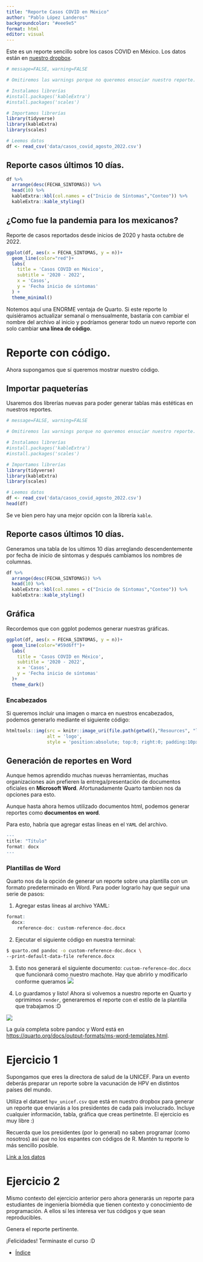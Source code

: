 ```yaml
---
title: "Reporte Casos COVID en México"
author: "Pablo López Landeros"
backgroundcolor: "#eee9e5"
format: html
editor: visual
---
```

Este es un reporte sencillo sobre los casos COVID en México. Los datos están en [nuestro dropbox](https://www.dropbox.com/sh/yd73542zaptsjti/AAByxnocfxM2FCoh7LjRg8Gwa/datos?dl=0&preview=casos_covid_agosto_2022.csv&subfolder_nav_tracking=1). 

```r
# message=FALSE, warning=FALSE

# Omitiremos las warnings porque no queremos ensuciar nuestro reporte. Notemos que instalaremos y usaremos dos librerías nuevas.

# Instalamos librerías
#install.packages('kableExtra')
#install.packages('scales')

# Importamos librerías
library(tidyverse)
library(kableExtra)
library(scales)

# Leemos datos
df <- read_csv('data/casos_covid_agosto_2022.csv')
```

## Reporte casos últimos 10 días. 

```r
df %>% 
  arrange(desc(FECHA_SINTOMAS)) %>% 
  head(10) %>% 
  kableExtra::kbl(col.names = c("Inicio de Síntomas","Conteo")) %>%
  kableExtra::kable_styling()
```

## ¿Como fue la pandemia para los mexicanos?

Reporte de casos reportados desde inicios de 2020 y hasta octubre de 2022.

```r
ggplot(df, aes(x = FECHA_SINTOMAS, y = n))+
  geom_line(color="red")+
  labs(
    title = 'Casos COVID en México',
    subtitle = '2020 - 2022',
    x = 'Casos',
    y = 'Fecha inicio de síntomas'
  ) +
  theme_minimal()
```
::: callout-note
Notemos aquí una ENORME ventaja de Quarto. Si este reporte lo quisiéramos actualizar semanal o mensualmente, bastaría con cambiar el nombre del archivo al inicio y podríamos generar todo un nuevo reporte con solo cambiar **una línea de código**. 
:::


# Reporte con código.

Ahora supongamos que sí queremos mostrar nuestro código.

## Importar paqueterías
Usaremos dos librerías nuevas para poder generar tablas más estéticas en nuestros reportes. 
```r
# message=FALSE, warning=FALSE

# Omitiremos las warnings porque no queremos ensuciar nuestro reporte. Notemos que instalaremos y usaremos dos librerías nuevas.

# Instalamos librerías
#install.packages('kableExtra')
#install.packages('scales')

# Importamos librerías
library(tidyverse)
library(kableExtra)
library(scales)

# Leemos datos
df <- read_csv('data/casos_covid_agosto_2022.csv')
head(df)
```

Se ve bien pero hay una mejor opción con la librería `kable`. 

## Reporte casos últimos 10 días. 
Generamos una tabla de los ultimos 10 días arreglando descendentemente por fecha de inicio de síntomas y después cambiamos los nombres de columnas.
```r
df %>% 
  arrange(desc(FECHA_SINTOMAS)) %>% 
  head(10) %>% 
  kableExtra::kbl(col.names = c("Inicio de Síntomas","Conteo")) %>%
  kableExtra::kable_styling()
```

## Gráfica
Recordemos que con ggplot podemos generar nuestras gráficas. 


```r
ggplot(df, aes(x = FECHA_SINTOMAS, y = n))+
  geom_line(color="#59d6ff")+
  labs(
    title = 'Casos COVID en México',
    subtitle = '2020 - 2022',
    x = 'Casos',
    y = 'Fecha inicio de síntomas'
  )+
  theme_dark()
```



### Encabezados
Si queremos incluir una imagen o marca en nuestros encabezados, podemos generarlo mediante el siguiente código:

```r
htmltools::img(src = knitr::image_uri(file.path(getwd(),"Resources", "logo.png")), 
               alt = 'logo', 
               style = 'position:absolute; top:0; right:0; padding:10px; height:100px; width:300px')
```
## Generación de reportes en Word
Aunque hemos aprendido muchas nuevas herramientas, muchas organizaciones aún prefieren la entrega/presentación de documentos oficiales en **Microsoft Word**. Afortunadamente Quarto tambien nos da opciones para esto. 

Aunque hasta ahora hemos utilizado documentos html, podemos generar reportes como **documentos en word**. 

Para esto, habría que agregar estas líneas en el `YAML` del archivo. 

```r
---
title: "Título"
format: docx
---
```


### Plantillas de Word 

Quarto nos da la opción de generar un reporte sobre una plantilla con un formato predeterminado en Word. Para poder lograrlo hay que seguir una serie de pasos:

1. Agregar estas líneas al archivo YAML:

```r
format:
  docx:
    reference-doc: custom-reference-doc.docx
```

2. Ejecutar el siguiente código en nuestra terminal: 
```bash
$ quarto.cmd pandoc -o custom-reference-doc.docx \
--print-default-data-file reference.docx
```


3. Esto nos generará el siguiente documento: `custom-reference-doc.docx` que funcionará como nuestro machote. Hay que abrirlo y modificarlo conforme queramos 
![](Resources/machote.png)

4. Lo guardamos y listo! Ahora si volvemos a nuestro reporte en Quarto y oprimimos `render`, generaremos el reporte con el estilo de la plantilla que trabajamos :D

![](Resources/repfinal.png)

La guía completa sobre pandoc y Word está en <https://quarto.org/docs/output-formats/ms-word-templates.html>.

# Ejercicio 1

Supongamos que eres la directora de salud de la UNICEF. Para un evento deberás preparar un reporte sobre la vacunación de HPV en distintos países del mundo.

Utiliza el dataset `hpv_unicef.csv` que está en nuestro dropbox para generar un reporte que enviarás a los presidentes de cada país involucrado. Incluye cualquier información, tabla, gráfica que creas pertinetnte. El ejercicio es muy libre :)

::: callout-note
Recuerda que los presidentes (por lo general) no saben programar (como nosotros) así que no los espantes con códigos de R. Mantén tu reporte lo más sencillo posible.  
:::


[Link a los datos](https://www.dropbox.com/sh/yd73542zaptsjti/AAByxnocfxM2FCoh7LjRg8Gwa/datos?dl=0&preview=hpv_unicef.csv&subfolder_nav_tracking=1)

# Ejercicio 2

Mismo contexto del ejercicio anterior pero ahora generarás un reporte para estudiantes de  ingeniería biomédia que tienen contexto y conocimiento de programación. A ellos sí les interesa ver tus códigos y que sean reproducibles. 

Genera el reporte pertinente.

¡Felicidades! Terminaste el curso :D

- [Índice](https://pablolopez2733.github.io/Quarto-Tutorial/)